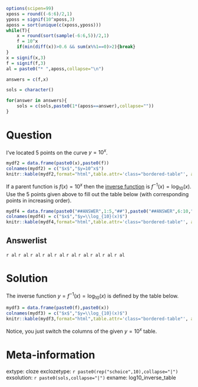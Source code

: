```r
options(scipen=99)
xposs = round((-6:6)/2,1)
yposs = signif(10^xposs,3)
aposs = sort(unique(c(xposs,yposs)))
while(T){
    x = round(sort(sample(-6:6,5))/2,1)
    f = 10^x
    if(min(diff(x))>0.6 && sum(x%%1==0)>2){break}
}
x = signif(x,3)
f = signif(f,3)
al = paste0("* ",aposs,collapse="\n")

answers = c(f,x)

sols = character()

for(answer in answers){
    sols = c(sols,paste0(1*(aposs==answer),collapse=""))
}

```

Question
========

<style type="text/css" rel="stylesheet">
.bordered-table {
    border-collapse: collapse;
    border-spacing: 0;
    border:2px solid #000000;
}
.bordered-table th {
    border:2px solid #000000;
    padding: 4px;
}
.bordered-table td{
    border:2px solid #000000;
    padding: 4px;
}
</style>

I've located 5 points on the curve $y=10^x$.

```r
mydf2 = data.frame(paste0(x),paste0(f))
colnames(mydf2) = c("$x$","$y=10^x$")
knitr::kable(mydf2,format="html",table.attr='class="bordered-table"', align = "cc",row.names=F)
```


If a parent function is $f(x)=10^x$ then the [inverse function](https://en.wikipedia.org/wiki/Inverse_function) is $f^{-1}(x)=\log_{10}(x)$. Use the 5 points given above to fill out the table below (with corresponding points in increasing order).

```r
mydf4 = data.frame(paste0("##ANSWER",1:5,"##"),paste0("##ANSWER",6:10,"##"))
colnames(mydf4) = c("$x$","$y=\\log_{10}(x)$")
knitr::kable(mydf4,format="html",table.attr='class="bordered-table"', align = "cc",row.names=F)
```


Answerlist
--------

`r al`
`r al`
`r al`
`r al`
`r al`
`r al`
`r al`
`r al`
`r al`
`r al`


Solution
========

<style type="text/css" rel="stylesheet">
.bordered-table {
    border-collapse: collapse;
    border-spacing: 0;
    border:2px solid #000000;
}
.bordered-table th {
    border:2px solid #000000;
    padding: 4px;
}
.bordered-table td{
    border:2px solid #000000;
    padding: 4px;
}
</style>

The inverse function $y=f^{-1}(x)=\log_{10}(x)$ is defined by the table below.

```r
mydf3 = data.frame(paste0(f),paste0(x))
colnames(mydf3) = c("$x$","$y=\\log_{10}(x)$")
knitr::kable(mydf3,format="html",table.attr='class="bordered-table"', align = "cc",row.names=F)
```

Notice, you just switch the columns of the given $y=10^x$ table.

Meta-information
============
extype: cloze
exclozetype: `r paste0(rep("schoice",10),collapse="|")`
exsolution: `r paste0(sols,collapse="|")`
exname: log10_inverse_table